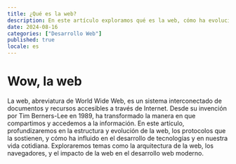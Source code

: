 ```yaml
---
title: ¿Qué es la web?
description: En este artículo exploramos qué es la web, cómo ha evolucionado a lo largo de los años y cuál es su impacto en el desarrollo de tecnologías y en nuestra vida diaria. Aprende sobre los conceptos básicos, la estructura de la web y su importancia en el contexto actual.
date: 2024-08-16
categories: ["Desarrollo Web"]
published: true
locale: es
---
```


# Wow, la web

La web, abreviatura de World Wide Web, es un sistema interconectado de documentos y recursos accesibles a través de Internet. Desde su invención por Tim Berners-Lee en 1989, ha transformado la manera en que compartimos y accedemos a la información. En este artículo, profundizaremos en la estructura y evolución de la web, los protocolos que la sostienen, y cómo ha influido en el desarrollo de tecnologías y en nuestra vida cotidiana. Exploraremos temas como la arquitectura de la web, los navegadores, y el impacto de la web en el desarrollo web moderno.
